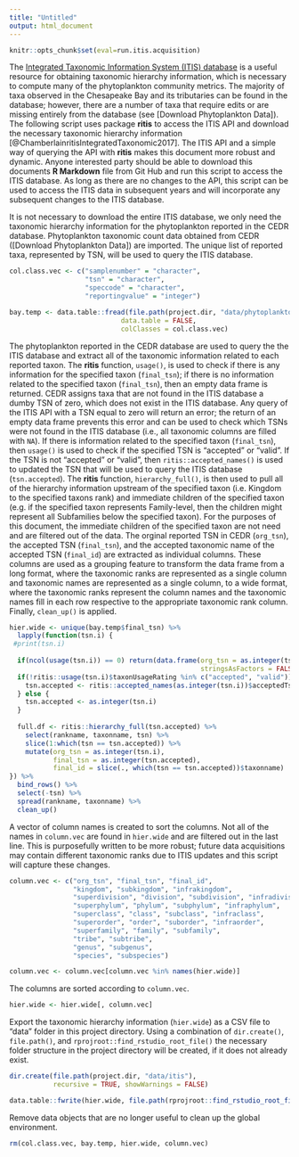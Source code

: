 ```yaml
---
title: "Untitled"
output: html_document
---
```


```r
knitr::opts_chunk$set(eval=run.itis.acquisition)
```

The [Integrated Taxonomic Information System (ITIS) database](https://itis.gov/downloads/index.html) is a useful resource for obtaining taxonomic hierarchy information, which is necessary to compute many of the phytoplankton community metrics. The majority of taxa observed in the Chesapeake Bay and its tributaries can be found in the database; however, there are a number of taxa that require edits or are missing entirely from the database (see [Download Phytoplankton Data]). The following script uses package __ritis__ to access the ITIS API and download the necessary taxonomic hierarchy information [@ChamberlainritisIntegratedTaxonomic2017]. The ITIS API and a simple way of querying the API with __ritis__ makes this document more robust and dynamic. Anyone interested party should be able to download this documents __R Markdown__ file from Git Hub and run this script to access the ITIS database. As long as there are no changes to the API, this script can be used to access the ITIS data in subsequent years and will incorporate any subsequent changes to the ITIS database.

It is not necessary to download the entire ITIS database, we only need the taxonomic hierarchy information for the phytoplankton reported in the CEDR database. Phytoplankton taxonomic count data obtained from CEDR ([Download Phytoplankton Data]) are imported. The unique list of reported taxa, represented by TSN, will be used to query the ITIS database.
```r
col.class.vec <- c("samplenumber" = "character",
                   "tsn" = "character",
                   "speccode" = "character",
                   "reportingvalue" = "integer")

bay.temp <- data.table::fread(file.path(project.dir, "data/phytoplankton/cedr_phyto_taxa.csv"),
                            data.table = FALSE,
                            colClasses = col.class.vec)
```

The phytoplankton reported in the CEDR database are used to query the the ITIS database and extract all of the taxonomic information related to each reported taxon. The __ritis__ function, `usage()`, is used to check if there is any information for the specified taxon (`final_tsn`); if there is no information related to the specified taxon (`final_tsn`), then an empty data frame is returned. CEDR assigns taxa that are not found in the ITIS database a dumby TSN of zero, which does not exist in the ITIS database. Any query of the ITIS API with a TSN equal to zero will return an error; the return of an empty data frame prevents this error and can be used to check which TSNs were not found in the ITIS database (i.e., all taxonomic columns are filled with `NA`). If there is information related to the specified taxon (`final_tsn`), then `usage()` is used to check if the specified TSN is "accepted" or "valid". If the TSN is not "accepted" or "valid", then `ritis::accepted_names()` is used to updated the TSN that will be used to query the ITIS database (`tsn.accepted`). The __ritis__ function, `hierarchy_full()`, is then used to pull all of the hierarchy information upstream of the specified taxon (i.e. Kingdom to the specified taxons rank) and immediate children of the specified taxon (e.g. if the specified taxon represents Family-level, then the children might represent all Subfamilies below the specified taxon). For the purposes of this document, the immediate children of the specified taxon are not need and are filtered out of the data. The orginal reported TSN in CEDR (`org_tsn`), the accepted TSN (`final_tsn`), and the accepted taxonomic name of the accepted TSN (`final_id`) are extracted as individual columns. These columns are used as a grouping feature to transform the data frame from a long format, where the taxonomic ranks are represented as a single column and taxonomic names are represented as a single column, to a wide format, where the taxonomic ranks represent the column names and the taxonomic names fill in each row respective to the appropriate taxonomic rank column. Finally, `clean_up()` is applied.
```r

hier.wide <- unique(bay.temp$final_tsn) %>% 
  lapply(function(tsn.i) {
 #print(tsn.i)
  
  if(ncol(usage(tsn.i)) == 0) return(data.frame(org_tsn = as.integer(tsn.i),
                                                stringsAsFactors = FALSE))
  if(!ritis::usage(tsn.i)$taxonUsageRating %in% c("accepted", "valid")) {
    tsn.accepted <- ritis::accepted_names(as.integer(tsn.i))$acceptedTsn
  } else {
    tsn.accepted <- as.integer(tsn.i)
  }
  
  full.df <- ritis::hierarchy_full(tsn.accepted) %>% 
    select(rankname, taxonname, tsn) %>% 
    slice(1:which(tsn == tsn.accepted)) %>% 
    mutate(org_tsn = as.integer(tsn.i),
           final_tsn = as.integer(tsn.accepted),
           final_id = slice(., which(tsn == tsn.accepted))$taxonname)
}) %>% 
  bind_rows() %>% 
  select(-tsn) %>% 
  spread(rankname, taxonname) %>% 
  clean_up()
```

A vector of column names is created to sort the columns. Not all of the names in `column.vec` are found in `hier.wide` and are filtered out in the last line. This is purposefully written to be more robust; future data acquisitions may contain different taxonomic ranks due to ITIS updates and this script will capture these changes.
```r
column.vec <- c("org_tsn", "final_tsn", "final_id",
                "kingdom", "subkingdom", "infrakingdom", 
                "superdivision", "division", "subdivision", "infradivision",
                "superphylum", "phylum", "subphylum", "infraphylum", 
                "superclass", "class", "subclass", "infraclass", 
                "superorder", "order", "suborder", "infraorder", 
                "superfamily", "family", "subfamily", 
                "tribe", "subtribe", 
                "genus", "subgenus", 
                "species", "subspecies")

column.vec <- column.vec[column.vec %in% names(hier.wide)]
```

The columns are sorted according to `column.vec`.
```r
hier.wide <- hier.wide[, column.vec]
```

Export the taxonomic hierarchy information (`hier.wide`) as a CSV file to "data" folder in this project directory. Using a combination of `dir.create()`, `file.path()`, and `rprojroot::find_rstudio_root_file()` the necessary folder structure in the project directory will be created, if it does not already exist.
```r
dir.create(file.path(project.dir, "data/itis"),
           recursive = TRUE, showWarnings = FALSE)

data.table::fwrite(hier.wide, file.path(rprojroot::find_rstudio_root_file(), "data/itis", "itis_hierarchy.csv"))
```

Remove data objects that are no longer useful to clean up the global environment.
```r
rm(col.class.vec, bay.temp, hier.wide, column.vec)
```


